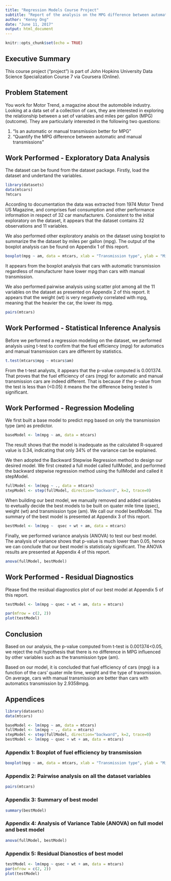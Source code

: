 ```yaml
---
title: "Regression Models Course Project"
subtitle: "Report of the analysis on the MPG difference between automatic and manual transmissions"
author: "Kenny Ong"
date: "June 11, 2017"
output: html_document
---
```


```r
knitr::opts_chunk$set(echo = TRUE)
```

## Executive Summary

This course project ("project") is part of John Hopkins University Data Science Specialization Course 7 via Coursera (Online).

## Problem Statement

You work for Motor Trend, a magazine about the automobile industry. Looking at a data set of a collection of cars, they are interested in exploring the relationship between a set of variables and miles per gallon (MPG) (outcome). They are particularly interested in the following two questions:

1. “Is an automatic or manual transmission better for MPG”
2. "Quantify the MPG difference between automatic and manual transmissions"

## Work Performed - Exploratory Data Analysis

The dataset can be found from the dataset package. Firstly, load the dataset and undertand the variables.

```r
library(datasets)
data(mtcars)
?mtcars
```

According to documentation the data was extracted from 1974 Motor Trend US Magazine, and comprises fuel consumption and other performance information in respect of 32 car manufacturers. Consistent to the initial exploratory on the dataset, it appears that the dataset contains 32 observations and 11 variables.

We also performed other exploratory analsis on the dataset using boxplot to summarize the the dataset by miles per gallon (mpg). The output of the boxplot analysis can be found on Appendix 1 of this report.

```r
boxplot(mpg ~ am, data = mtcars, xlab = "Transmission type", ylab = "Miles per gallon")
```

It appears from the boxplot analysis that cars with automatic transmission regardless of manufacturer have lower mpg than cars with manual transmission.

We also performed pairwise analysis using scatter plot among all the 11 variables on the dataset as presented on Appendix 2 of this report. It appears that the weight (wt) is very negatively correlated with mpg, meaning that the heavier the car, the lower its mpg. 

```r
pairs(mtcars)
```

## Work Performed - Statistical Inference Analysis
Before we performed a regression modeling on the dataset, we performed analysis using t-test to confirm that the fuel efficiency (mpg) for automatics and manual transmission cars are different by statistics. 

```r
t.test(mtcars$mpg ~ mtcars$am)
```

From the t-test analysts, it appears that the p-value computed is 0.001374. That proves that the fuel efficiency of cars (mpg) for automatic and manual transmission cars are indeed different. That is because if the p-value from the test is less than (<0.05) it means the the difference being tested is significant.

## Work Performed - Regression Modeling

We first built a base model to predict mpg based on only the transmission type (am) as predictor.

```r
baseModel <- lm(mpg ~ am, data = mtcars)
```

The result shows that the model is inadequate as the calculated R-squared value is 0.34, indicating that only 34% of the variance can be explained. 

We then adopted the Backward Stepwise Regression method to design our desired model. We first created a full model called fullModel, and performed the backward stepwise regression method using the fullModel and called it stepModel.

```r
fullModel <- lm(mpg ~ ., data = mtcars)
stepModel <- step(fullModel, direction="backward", k=2, trace=0)
```

When building our best model, we manually removed and added variables to evetually decide the best models to be built on quater mile time (qsec), weight (wt) and transmission type (am). We call our model bestModel. The summary of the best model is presented at Appendix 3 of this report.

```r
bestModel <- lm(mpg ~  qsec + wt + am, data = mtcars)
```

Finally, we performed variance analysis (ANOVA) to test our best model. The analysis of variance shows that p-value is much lower than 0.05, hence we can conclude that our best model is statisticaly significant. The ANOVA results are presented at Appendix 4 of this report.

```r
anova(fullModel, bestModel)
```

## Work Performed - Residual Diagnostics
Please find the residual diagnostics plot of our best model at Appendix 5 of this report.

```r
testModel <- lm(mpg ~ qsec + wt + am, data = mtcars)

par(mfrow = c(2, 2))
plot(testModel)
```

## Conclusion

Based on our analysis, the p-value computed from t-test is 0.001374<0.05, we reject the null hypothesis that there is no difference in MPG influenced by other variables such as the transmission type (am).

Based on our model, it is concluded that fuel efficiency of cars (mpg) is a function of the cars' quater mile time, weight and the type of transmission. On average, cars with manual transmission are better than cars with automatics transmission by 2.9358mpg.

## Appendices
```r
library(datasets)
data(mtcars)

baseModel <- lm(mpg ~ am, data = mtcars)
fullModel <- lm(mpg ~ ., data = mtcars)
stepModel <- step(fullModel, direction="backward", k=2, trace=0)
bestModel <- lm(mpg ~ qsec + wt + am, data = mtcars)
```

### Appendix 1: Boxplot of fuel efficiency by transmission
```r
boxplot(mpg ~ am, data = mtcars, xlab = "Transmission type", ylab = "Miles per gallon")
```

### Appendix 2: Pairwise analysis on all the dataset variables
```r
pairs(mtcars)
```

### Appendix 3: Summary of best model
```r
summary(bestModel)
```

### Appendix 4: Analysis of Variance Table (ANOVA) on full model and best model
```r
anova(fullModel, bestModel)
```

### Appendix 5: Residual Dianostics of best model
```r
testModel <- lm(mpg ~ qsec + wt + am, data = mtcars)
par(mfrow = c(2, 2))
plot(testModel)
```


